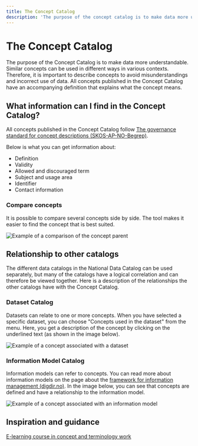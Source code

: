 ```yaml
---
title: The Concept Catalog
description: 'The purpose of the concept catalog is to make data more understandable.'
---
```


# The Concept Catalog

<Ingress>
    The purpose of the Concept Catalog is to make data more understandable. Similar concepts can be used in different
    ways in various contexts. Therefore, it is important to describe concepts to avoid misunderstandings and incorrect
    use of data. All concepts published in the Concept Catalog have an accompanying definition that explains what the
    concept means.
</Ingress>

<CatalogPromo
    text='Would you like to search the Concept Catalog?'
    button='Find concept →'
    link='/concepts'
/>

## What information can I find in the Concept Catalog?

All concepts published in the Concept Catalog follow [The governance standard for concept descriptions (SKOS-AP-NO-Begrep)](https://data.norge.no/specification/skos-ap-no-begrep/).

Below is what you can get information about:

-   Definition
-   Validity
-   Allowed and discouraged term
-   Subject and usage area
-   Identifier
-   Contact information

### Compare concepts

It is possible to compare several concepts side by side. The tool makes it easier to find the concept that is best suited.

![Example of a comparison of the concept parent](https://cms.fellesdatakatalog.digdir.no/uploads/Begrep_foreldre_sammenligning_b674379fd8.png)

## Relationship to other catalogs

The different data catalogs in the National Data Catalog can be used separately, but many of the catalogs have a logical correlation and can therefore be viewed together. Here is a description of the relationships the other catalogs have with the Concept Catalog.

### Dataset Catalog

Datasets can relate to one or more concepts. When you have selected a specific dataset, you can choose "Concepts used in the dataset" from the menu. Here, you get a description of the concept by clicking on the underlined text (as shown in the image below).

![Example of a concept associated with a dataset](https://cms.fellesdatakatalog.digdir.no/uploads/Begrep_brukt_datasett_e4ce9ea65e_9f73f0a214.png)

### Information Model Catalog

Information models can refer to concepts. You can read more about information models on the page about the [framework for information management (digdir.no)](https://www.digdir.no/informasjonsforvaltning/rammeverk-informasjonsforvaltning/3626). In the image below, you can see that concepts are defined and have a relationship to the information model.

![Example of a concept associated with an information model](https://cms.fellesdatakatalog.digdir.no/uploads/Begrep_brukt_informasjonsmodell_9225799369.png)

## Inspiration and guidance

[E-learning course in concept and terminology work](https://www.digdir.no/informasjonsforvaltning/begrip-begrepene/1470)  
